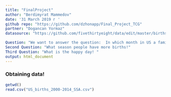 ```yaml
---
title: "FinalProject"
author: "Berdimyrat Mammedov"
date: '31 March 2019 г '
github repo: "https://github.com/dzhonapp/Final_Project_TCG"
partner: "Dogancan Yormaz"
datasource: "https://github.com/fivethirtyeight/data/edit/master/births/US_births_2000-2014_SSA.csv"

Question: "We want to answer the question:  In which month in US a families have most child births?"
Second Question: "What season people have more births!"
Third Question: "What is the happy day! "
output: html_document
---
```





### Obtaining data!

```r
getwd()
read.csv("US_births_2000-2014_SSA.csv")

```

